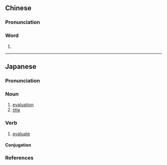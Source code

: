 {{also|品题}}
==Chinese==
{{zh-forms|s=品题}}

===Pronunciation===
{{zh-pron
|m=pǐntí
|cat=
}}

===Word===
{{head|zh|lemma}}

# {{rfdef|zh}}

----

==Japanese==
{{ja-kanjitab|ひん|だい|yomi=o}}

===Pronunciation===
{{ja-pron|yomi=o|ひんだい|acc=0|acc_ref=DJR}}

===Noun===
{{ja-noun|ひんだい}}

# [[evaluation]]
# [[title]]

===Verb===
{{ja-verb-suru|ひんだい}}

# [[evaluate]]

====Conjugation====
{{ja-suru|ひんだい}}

===References===
<references/>